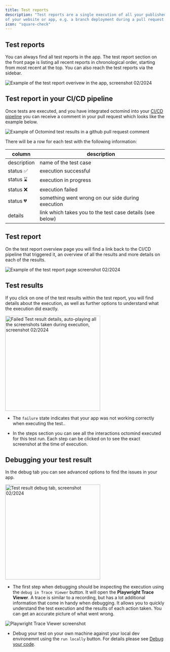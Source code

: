 ```yaml
---
title: Test reports
description: "Test reports are a single execution of all your published test cases. They are tied to a single execution URL, so one specific deployment
of your website or app, e.g. a branch deployment during a pull request."
icon: "square-check"
---
```


## Test reports

You can always find all test reports in the app. The test report section on the front page is listing all recent reports in chronological order, starting from most recent at the top.
You can also reach the test reports via the sidebar.

<Frame caption="Example of the test report overivew in the app, screenshot 02/2024">
  <img
    src="images/test-report-overview.png"
    alt="Example of the test report overivew in the app, screenshot 02/2024"
  />
</Frame>

## Test report in your CI/CD pipeline

Once tests are executed, and you have integrated octomind into your <a href="/integrations-overview">CI/CD pipeline</a> you can receive a comment in your pull request which looks like the example below.

<Frame caption="Example of Octomind test results in a commit comment, screenshot 09/2023">
  <img
    src="images/Octomind-test-results-commit-comments-GitHub-example.png"
    alt="Example of Octomind test results in a github pull request comment"
  />
</Frame>

There will be a row for each test with the following information:

| column      | description                                               |
| ----------- | --------------------------------------------------------- |
| description | name of the test case                                     |
| status ✅   | execution successful                                      |
| status ⌛️   | execution in progress                                     |
| status ❌   | execution failed                                          |
| status 💔   | something went wrong on our side during execution         |
| details     | link which takes you to the test case details (see below) |

## Test report

On the test report overview page you will find a link back to the CI/CD pipeline that triggered it, an overview of
all the results and more details on each of the results.

<img
  src="/images/test-report.png"
  alt="Example of the test report page screenshot 02/2024"
/>

## Test results

If you click on one of the test results within the test report, you will find details about the execution, as well as further options to understand what the execution did exactly.

<Frame caption="Failed Test result details, auto-playing all the screenshots taken during execution, screenshot 02/2024">
  <img
    width="300"
    src="images/test-result.png"
    alt="Failed Test result details, auto-playing all the screenshots taken during execution, screenshot 02/2024"
  />
</Frame>

- The `failure` state indicates that your app was not working correctly when executing the test..

- In the steps section you can see all the interactions octomind executed for this test run. Each step can be clicked on
  to see the exact screenshot at the time of execution.

## Debugging your test result

In the debug tab you can see advanced options to find the issues in your app.

<Frame caption="Test result debug tab, screenshot 02/2024">
  <img
    width="300"
    src="images/debug-tab.png"
    alt="Test result debug tab, screenshot 02/2024"
  />
</Frame>

- The first step when debugging should be inspecting the execution using the `debug in Trace Viewer` button.
  It will open the **Playwright Trace Viewer**. A trace is similar to a recording, but has a lot additional information that
  come in handy when debugging. It allows you to quickly understand the test execution and the results of each action taken.
  You can get an accurate picture of what went wrong.

<Frame caption="Use Playwright Trace Viewer within Octomind">
  <img
    src="images/screenshot-Playwright-Trace-Viewer.png"
    alt="Playwright Trace Viewer screenshot"
  />
</Frame>

- Debug your test on your own machine against your local dev environemnt using the `run locally` button. For details please see [Debug your code](/debugtopus).
